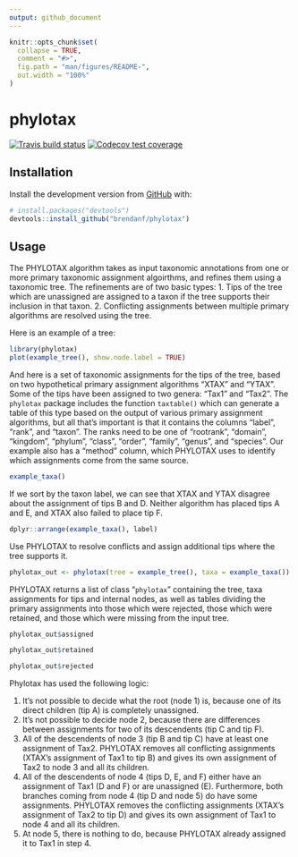 ```yaml
---
output: github_document
---
```


<!-- README.md is generated from README.Rmd. Please edit that file -->

```r
knitr::opts_chunk$set(
  collapse = TRUE,
  comment = "#>",
  fig.path = "man/figures/README-",
  out.width = "100%"
)
```

# phylotax

<!-- badges: start -->
[![Travis build status](https://travis-ci.com/brendanf/phylotax.svg?branch=master)](https://travis-ci.com/brendanf/phylotax)
[![Codecov test coverage](https://codecov.io/gh/brendanf/phylotax/branch/master/graph/badge.svg)](https://codecov.io/gh/brendanf/phylotax?branch=master)
<!-- badges: end -->

## Installation

Install the development version from [GitHub](https://github.com/) with:

```r
# install.packages("devtools")
devtools::install_github("brendanf/phylotax")
```

## Usage

The PHYLOTAX algorithm takes as input taxonomic annotations from one or more
primary taxonomic assignment algoirthms, and refines them using a taxonomic tree.
The refinements are of two basic types:
  1. Tips of the tree which are unassigned are assigned to a taxon if the tree
     supports their inclusion in that taxon.
  2. Conflicting assignments between multiple primary algorithms are resolved
     using the tree.

Here is an example of a tree:

```r
library(phylotax)
plot(example_tree(), show.node.label = TRUE)
```

And here is a set of taxonomic assignments for the tips of the tree, based on
two hypothetical primary assignment algorithms "XTAX" and "YTAX".
Some of the tips have been assigned to two genera: "Tax1" and "Tax2".
The `phylotax` package includes the function `taxtable()` which can generate
a table of this type based on the output of various primary assignment
algorithms, but all that's important is that it contains the columns "label",
"rank", and "taxon".  The ranks need to be one of "rootrank", "domain",
"kingdom", "phylum", "class", "order", "family", "genus", and "species".
Our example also has a "method" column, which PHYLOTAX uses to identify which
assignments come from the same source.

```r
example_taxa()
```

If we sort by the taxon label, we can see that XTAX and YTAX disagree about the
assignment of tips B and D.
Neither algorithm has placed tips A and E, and XTAX also failed to place tip F. 

```r
dplyr::arrange(example_taxa(), label)
```

Use PHYLOTAX to resolve conflicts and assign additional tips where the tree
supports it.

```r
phylotax_out <- phylotax(tree = example_tree(), taxa = example_taxa())
```

PHYLOTAX returns a list of class "`phylotax`" containing the tree,
taxa assignments for tips and internal nodes, as well as tables dividing the
primary assignments into those which were rejected, those which were retained,
and those which were missing from the input tree.

```r
phylotax_out$assigned
```

```r
phylotax_out$retained
```

```r
phylotax_out$rejected
```


Phylotax has used the following logic:

1. It's not possible to decide what the root (node 1) is, because one of its
  direct children (tip A) is completely unassigned.
2. It's not possible to decide node 2, because there are differences between
  assignments for two of its descendents (tip C and tip F).
3. All of the descendents of node 3 (tip B and tip C) have at least one
  assignment of Tax2. PHYLOTAX removes all conflicting assignments (XTAX's
  assignment of Tax1 to tip B) and gives its own assignment of Tax2 to node 3
  and all its children.
4. All of the descendents of node 4 (tips D, E, and F) either have an assignment
  of Tax1 (D and F) or are unassigned (E).  Furthermore, both branches coming
  from node 4 (tip D and node 5) do have some assignments.  PHYLOTAX removes
  the conflicting assignments (XTAX's assignment of Tax2 to tip D) and gives its
  own assignment of Tax1 to node 4 and all its children.
5. At node 5, there is nothing to do, because PHYLOTAX already assigned it to
  Tax1 in step 4.
  
